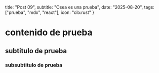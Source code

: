   title: "Post 09",
  subtitle: "Osea es una prueba",
  date: "2025-08-20",
  tags: ["prueba", "mdx", "react"],
  icon: "cib:rust"
  }

# contenido de prueba

## subtitulo de prueba

### subsubtitulo de prueba
